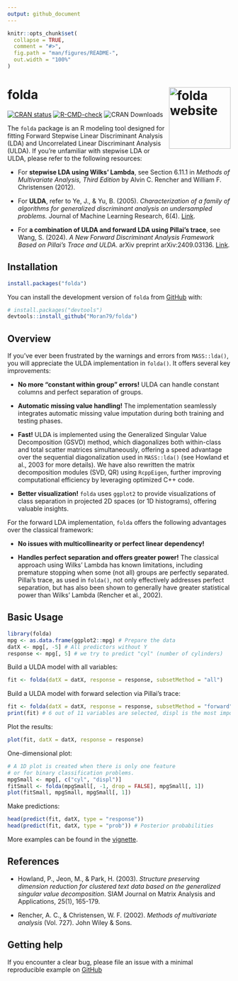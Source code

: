 ```yaml
---
output: github_document
---
```


<!-- README.md is generated from README.Rmd. Please edit that file -->

```r
knitr::opts_chunk$set(
  collapse = TRUE,
  comment = "#>",
  fig.path = "man/figures/README-",
  out.width = "100%"
)
```

# folda <a href="http://iamwangsiyu.com/folda/"><img src="man/figures/logo.png" align="right" height="139" alt="folda website" /></a>

<!-- badges: start -->
[![CRAN status](https://www.r-pkg.org/badges/version/folda)](https://CRAN.R-project.org/package=folda)
[![R-CMD-check](https://github.com/Moran79/folda/actions/workflows/R-CMD-check.yaml/badge.svg)](https://github.com/Moran79/folda/actions/workflows/R-CMD-check.yaml)
![CRAN Downloads](https://cranlogs.r-pkg.org/badges/grand-total/folda)
<!-- badges: end -->

The `folda` package is an R modeling tool designed for fitting Forward Stepwise Linear Discriminant Analysis (LDA) and Uncorrelated Linear Discriminant Analysis (ULDA). If you're unfamiliar with stepwise LDA or ULDA, please refer to the following resources:

* For **stepwise LDA using Wilks' Lambda**, see Section 6.11.1 in *Methods of Multivariate Analysis, Third Edition* by Alvin C. Rencher and William F. Christensen (2012).

* For **ULDA**, refer to Ye, J., & Yu, B. (2005). *Characterization of a family of algorithms for generalized discriminant analysis on undersampled problems.* Journal of Machine Learning Research, 6(4).
    [Link](https://www.jmlr.org/papers/volume6/ye05a/ye05a.pdf).

* For **a combination of ULDA and forward LDA using Pillai's trace**, see Wang, S. (2024). *A New Forward Discriminant Analysis Framework Based on Pillai's Trace and ULDA*. arXiv preprint arXiv:2409.03136. [Link](https://arxiv.org/abs/2409.03136).


## Installation

``` r
install.packages("folda")
```

You can install the development version of `folda` from [GitHub](https://github.com/) with:

``` r
# install.packages("devtools")
devtools::install_github("Moran79/folda")
```

## Overview

If you've ever been frustrated by the warnings and errors from `MASS::lda()`, you will appreciate the ULDA implementation in `folda()`. It offers several key improvements:

* **No more "constant within group" errors!** ULDA can handle constant columns and perfect separation of groups.
  
* **Automatic missing value handling!** The implementation seamlessly integrates automatic missing value imputation during both training and testing phases.

* **Fast!** ULDA is implemented using the Generalized Singular Value Decomposition (GSVD) method, which diagonalizes both within-class and total scatter matrices simultaneously, offering a speed advantage over the sequential diagonalization used in `MASS::lda()` (see Howland et al., 2003 for more details). We have also rewritten the matrix decomposition modules (SVD, QR) using `RcppEigen`, further improving computational efficiency by leveraging optimized C++ code.

* **Better visualization!** `folda` uses `ggplot2` to provide visualizations of class separation in projected 2D spaces (or 1D histograms), offering valuable insights.

For the forward LDA implementation, `folda` offers the following advantages over the classical framework:

* **No issues with multicollinearity or perfect linear dependency!**

* **Handles perfect separation and offers greater power!** The classical approach using Wilks' Lambda has known limitations, including premature stopping when some (not all) groups are perfectly separated. Pillai's trace, as used in `folda()`, not only effectively addresses perfect separation, but has also been shown to generally have greater statistical power than Wilks' Lambda (Rencher et al., 2002).


## Basic Usage

```r
library(folda)
mpg <- as.data.frame(ggplot2::mpg) # Prepare the data
datX <- mpg[, -5] # All predictors without Y
response <- mpg[, 5] # we try to predict "cyl" (number of cylinders)
```

Build a ULDA model with all variables:

```r
fit <- folda(datX = datX, response = response, subsetMethod = "all")
```

Build a ULDA model with forward selection via Pillai's trace:

```r
fit <- folda(datX = datX, response = response, subsetMethod = "forward", testStat = "Pillai")
print(fit) # 6 out of 11 variables are selected, displ is the most important among them
```

Plot the results:

```r
plot(fit, datX = datX, response = response)
```

One-dimensional plot:

```r
# A 1D plot is created when there is only one feature 
# or for binary classification problems.
mpgSmall <- mpg[, c("cyl", "displ")]
fitSmall <- folda(mpgSmall[, -1, drop = FALSE], mpgSmall[, 1])
plot(fitSmall, mpgSmall, mpgSmall[, 1])
```

Make predictions:

```r
head(predict(fit, datX, type = "response"))
head(predict(fit, datX, type = "prob")) # Posterior probabilities
```

More examples can be found in the [vignette](https://iamwangsiyu.com/folda/articles/folda.html).

## References

* Howland, P., Jeon, M., & Park, H. (2003). *Structure preserving dimension reduction for clustered text data based on the generalized singular value decomposition*. SIAM Journal on Matrix Analysis and Applications, 25(1), 165-179.

* Rencher, A. C., & Christensen, W. F. (2002). *Methods of multivariate analysis* (Vol. 727). John Wiley & Sons.

## Getting help

If you encounter a clear bug, please file an issue with a minimal reproducible example on [GitHub](https://github.com/Moran79/folda/issues)
